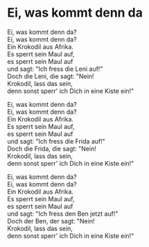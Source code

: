 # Ei, was kommt denn da

Ei, was kommt denn da?  
Ei, was kommt denn da?  
Ein Krokodil aus Afrika.  
Es sperrt sein Maul auf,   
es sperrt sein Maul auf  
und sagt: "Ich fress die Leni auf!"  
Doch die Leni, die sagt: "Nein!   
Krokodil, lass das sein,   
denn sonst sperr' ich Dich in eine Kiste ein!"  
  
Ei, was kommt denn da?  
Ei, was kommt denn da?  
Ein Krokodil aus Afrika.  
Es sperrt sein Maul auf,  
es sperrt sein Maul auf  
und sagt: "Ich fress die Frida auf!"  
Doch die Frida, die sagt: "Nein!  
Krokodil, lass das sein,  
denn sonst sperr' ich Dich in eine Kiste ein!"  
  
Ei, was kommt denn da?  
Ei, was kommt denn da?  
Ein Krokodil aus Afrika.  
Es sperrt sein Maul auf,  
es sperrt sein Maul auf  
und sagt: "Ich fress den Ben jetzt auf!"  
Doch der Ben, der sagt: "Nein!  
Krokodil, lass das sein,  
denn sonst sperr' ich Dich in eine Kiste ein!"  
